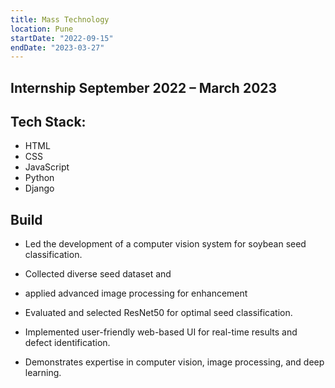 ```yaml
---
title: Mass Technology 
location: Pune
startDate: "2022-09-15"
endDate: "2023-03-27"
---
```



## Internship September 2022 – March 2023
## Tech Stack:
- HTML
- CSS 
- JavaScript 
- Python
- Django

## Build

- Led the development of a computer vision system for soybean seed classification.

- Collected diverse seed dataset and

- applied advanced image processing for enhancement

- Evaluated and selected ResNet50 for optimal seed classification.

- Implemented user-friendly web-based UI for real-time results and defect identification.

- Demonstrates expertise in computer vision, image processing, and deep learning.